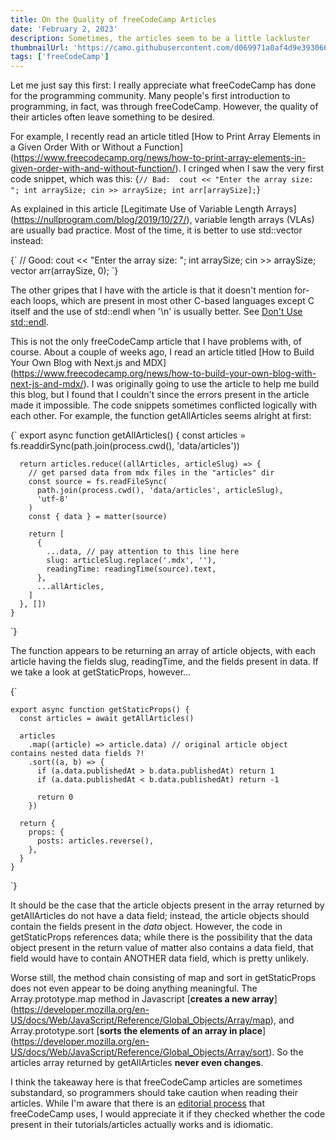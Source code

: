 ```yaml
---
title: On the Quality of freeCodeCamp Articles
date: 'February 2, 2023'
description: Sometimes, the articles seem to be a little lackluster
thumbnailUrl: 'https://camo.githubusercontent.com/d069971a0af4d9e393066dc77ced000cff23a1f6bbfbb9e7704a870192a926ca/68747470733a2f2f73332e616d617a6f6e6177732e636f6d2f66726565636f646563616d702f776964652d736f6369616c2d62616e6e65722e706e67'
tags: ['freeCodeCamp']
---
```


Let me just say this first: I really appreciate what freeCodeCamp
has done for the programming community. Many people's first introduction
to programming, in fact, was through freeCodeCamp. However, the quality
of their articles often leave something to be desired. 

For example, I recently read an article titled [How to Print Array Elements
in a Given Order With or Without a Function]
(https://www.freecodecamp.org/news/how-to-print-array-elements-in-given-order-with-and-without-function/).
I cringed when I saw the very first code snippet, which was this:
<SyntaxHighlighter language="cpp">
  {`
    // Bad: 
    cout << "Enter the array size: ";
    int arraySize;
    cin >> arraySize;
    int arr[arraySize];
  `}
</SyntaxHighlighter>

As explained in this article [Legitimate Use of Variable Length Arrays]
(https://nullprogram.com/blog/2019/10/27/), variable length arrays (VLAs)
are usually bad practice. Most of the time, it is better to use std::vector
instead:

<SyntaxHighlighter language="cpp">
  {`
    // Good: 
    cout << "Enter the array size: ";
    int arraySize;
    cin >> arraySize;
    vector<int> arr(arraySize, 0);
  `}
</SyntaxHighlighter>

The other gripes that I have with the article is that it doesn't mention
for-each loops, which are present in most other C-based languages except C
itself and the use of std::endl when '\n' is usually better. See 
[Don't Use std::endl](https://accu.org/journals/overload/27/149/sharpe_2619/).

This is not the only freeCodeCamp article that I have problems with, of course.
About a couple of weeks ago, I read an article titled [How to Build Your Own 
Blog with Next.js and MDX]
(https://www.freecodecamp.org/news/how-to-build-your-own-blog-with-next-js-and-mdx/).
I was originally going to use the article to help me build this blog, but I found
that I couldn't since the errors present in the article made it impossible. The
code snippets sometimes conflicted logically with each other. For example, the
function getAllArticles seems alright at first:

<SyntaxHighlighter language="javascript">
  {`
    export async function getAllArticles() {
      const articles = fs.readdirSync(path.join(process.cwd(), 'data/articles'))

      return articles.reduce((allArticles, articleSlug) => {
        // get parsed data from mdx files in the "articles" dir
        const source = fs.readFileSync(
          path.join(process.cwd(), 'data/articles', articleSlug),
          'utf-8'
        )
        const { data } = matter(source)

        return [
          {
            ...data, // pay attention to this line here
            slug: articleSlug.replace('.mdx', ''),
            readingTime: readingTime(source).text,
          },
          ...allArticles,
        ]
      }, [])
    }

  `}
</SyntaxHighlighter>

The function appears to be returning an array of article objects, with each
article having the fields slug, readingTime, and the fields present in data.
If we take a look at getStaticProps, however...

<SyntaxHighlighter language="javascript">
  {`

    export async function getStaticProps() {
      const articles = await getAllArticles()

      articles
        .map((article) => article.data) // original article object contains nested data fields ?!
        .sort((a, b) => {
          if (a.data.publishedAt > b.data.publishedAt) return 1
          if (a.data.publishedAt < b.data.publishedAt) return -1

          return 0
        })

      return {
        props: {
          posts: articles.reverse(),
        },
      }
    }
    
  `}
</SyntaxHighlighter>

It should be the case that the article objects present in the array
returned by getAllArticles do not have a data field; instead, the
article objects should contain the fields present in the *data* object.
However, the code in getStaticProps references data; while there is the
possibility that the data object present in the return value of matter
also contains a data field, that field would have to contain ANOTHER
data field, which is pretty unlikely.

Worse still, the method chain consisting of map and sort in getStaticProps
does not even appear to be doing anything meaningful. The Array.prototype.map
method in Javascript [**creates a new array**]
(https://developer.mozilla.org/en-US/docs/Web/JavaScript/Reference/Global_Objects/Array/map),
and Array.prototype.sort [**sorts the elements of an array in place**]
(https://developer.mozilla.org/en-US/docs/Web/JavaScript/Reference/Global_Objects/Array/sort).
So the articles array returned by getAllArticles **never even changes**. 

I think the takeaway here is that freeCodeCamp articles are sometimes substandard,
so programmers should take caution when reading their articles. While I'm aware that
there is an [editorial process](https://www.freecodecamp.org/news/developer-news-style-guide/)
that freeCodeCamp uses, I would appreciate it if they checked whether the code present in
their tutorials/articles actually works and is idiomatic. 
